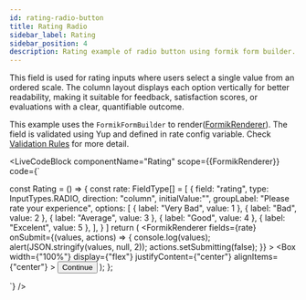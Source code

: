 ```yaml
---
id: rating-radio-button
title: Rating Radio 
sidebar_label: Rating
sidebar_position: 4 
description: Rating example of radio button using formik form builder.
---
```



This field is used for rating inputs where users select a single value from an ordered scale. The column layout displays each option vertically for better readability, making it suitable for feedback, satisfaction scores, or evaluations with a clear, quantifiable outcome.

This example uses the `FormikFormBuilder` to render([FormikRenderer](/docs/getting-started/my-doc-configuration#formikrenderer)).
The field is validated using Yup and defined in rate config variable. Check [Validation Rules](/docs/getting-started/my-doc-configuration#validation-rules) for more detail.

<LiveCodeBlock
  componentName="Rating"
  scope={{FormikRenderer}}
  code={`

const Rating = () => {
  const rate: FieldType[] = [
    {
     field: "rating",
     type: InputTypes.RADIO,
     direction: "column",
     initialValue:"",
     groupLabel: "Please rate your experience",
     options: [
        { label: "Very Bad", value: 1 },
        { label: "Bad", value: 2 },
        { label: "Average", value: 3 },
        { label: "Good", value: 4 },
        { label: "Excelent", value: 5 },
       ],
    }
  ]
  return (
    <FormikRenderer
      fields={rate}
      onSubmit={(values, actions) => {
        console.log(values);
        alert(JSON.stringify(values, null, 2));
        actions.setSubmitting(false);
      }}
    >
      <Box
        width={"100%"}
        display={"flex"}
        justifyContent={"center"}
        alignItems={"center"}
      >
        <Button variant="solid" type="submit">
          Continue
        </Button>
      </Box>
    </FormikRenderer>
  );
};

`}
/>
